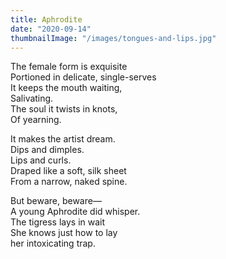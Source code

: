 ```yaml
---
title: Aphrodite
date: "2020-09-14"
thumbnailImage: "/images/tongues-and-lips.jpg"
---
```


The female form is exquisite   
Portioned in delicate, single-serves  
It keeps the mouth waiting,  
Salivating.   
The soul it twists in knots,  
Of yearning.  

It makes the artist dream.  
Dips and dimples.  
Lips and curls.  
Draped like a soft, silk sheet  
From a narrow, naked spine.   

But beware, beware—  
A young Aphrodite did whisper.  
The tigress lays in wait  
She knows just how to lay  
her intoxicating trap.   